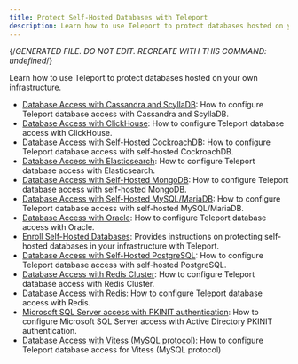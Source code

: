 ```yaml
---
title: Protect Self-Hosted Databases with Teleport
description: Learn how to use Teleport to protect databases hosted on your own infrastructure.
---
```


{/*GENERATED FILE. DO NOT EDIT. RECREATE WITH THIS COMMAND:
undefined*/}

Learn how to use Teleport to protect databases hosted on your own infrastructure.

- [Database Access with Cassandra and ScyllaDB](/cassandra-self-hosted.mdx): How to configure Teleport database access with Cassandra and ScyllaDB.
- [Database Access with ClickHouse](/clickhouse-self-hosted.mdx): How to configure Teleport database access with ClickHouse.
- [Database Access with Self-Hosted CockroachDB](/cockroachdb-self-hosted.mdx): How to configure Teleport database access with self-hosted CockroachDB.
- [Database Access with Elasticsearch](/elastic.mdx): How to configure Teleport database access with Elasticsearch.
- [Database Access with Self-Hosted MongoDB](/mongodb-self-hosted.mdx): How to configure Teleport database access with self-hosted MongoDB.
- [Database Access with Self-Hosted MySQL/MariaDB](/mysql-self-hosted.mdx): How to configure Teleport database access with self-hosted MySQL/MariaDB.
- [Database Access with Oracle](/oracle-self-hosted.mdx): How to configure Teleport database access with Oracle.
- [Enroll Self-Hosted Databases](/overview.mdx): Provides instructions on protecting self-hosted databases in your infrastructure with Teleport.
- [Database Access with Self-Hosted PostgreSQL](/postgres-self-hosted.mdx): How to configure Teleport database access with self-hosted PostgreSQL.
- [Database Access with Redis Cluster](/redis-cluster.mdx): How to configure Teleport database access with Redis Cluster.
- [Database Access with Redis](/redis.mdx): How to configure Teleport database access with Redis.
- [Microsoft SQL Server access with PKINIT authentication](/sql-server-ad-pkinit.mdx): How to configure Microsoft SQL Server access with Active Directory PKINIT authentication.
- [Database Access with Vitess (MySQL protocol)](/vitess.mdx): How to configure Teleport database access for Vitess (MySQL protocol)
